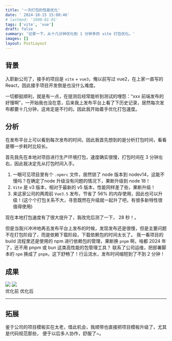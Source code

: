 ```yaml
---
title: '一次打包的性能优化'
date: ' 2024-10-15 15:08:46'
# lastmod: '1900-01-01'
tags: ['vite', 'vue']
draft: false
summary: '记录一下，从十几分钟优化到 1 分钟多的 vite 打包优化。'
images: []
layout: PostLayout
---
```


## 背景

入职新公司了，接手的项目是 `vite` + `vue3`，俺以前写过 vue2，在上家一直写的 React，因此接手项目开发倒是也没什么难度。

一切都挺顺利，就是有一点，在提测后经常能听到测试的埋怨：“xxx 前端发布的好慢啊”，一开始我也没在意，后来我上发布平台上看了下历史记录，居然每次发布都要十几分钟，这肯定是不行的。因此我开始着手优化打包速度。


## 分析

在发布平台上可以看到每次发布的时间，因此我首先想到的是分析打包时间，看看是哪一步耗时比较长。

首先我先在本地对项目进行生产环境打包，速度确实很慢，打包时间在 3 分钟左右，因此我决定先从打包时间入手。 

1. 一眼可见项目里有个 `.npmrc` 文件，居然锁了 node 版本到 nodev14，这能不慢吗？在确定了node 升级没有问题的情况下，果断升级到 node 18！
2. `Vite` 是 v3 版本，相对于最新的 v5 版本，性能同样差了些，果断升级！
3. 来这家公司的两周前 `Vue3.5` 发布，节省了 56% 的内存使用，因此也可以升级！(这个个打包关系不大，寻思既然在升级就一起升了吧，有很多新特性很值得使用)

现在本地打包速度有了很大提升了，我改完后测了一下， 28 秒！。

但是当我兴冲冲地再去发布平台上发布的时候，发现发布还是很慢，但是主要问题不在打包阶段了，而是依赖下载阶段，下载依赖包的时间太长了。
我一看项目的 build 流程里还是使用的 npm 进行依赖包的管理，果断换 `pnpm` 啊，啥都 2024 年了，还不用 pnpm 或 bun 这类高性能的包管理工具？
联系了公司运维，把部署脚本的 `npm` 换成了 `pnpm`，这下舒畅了！行云流水，发布时间缩短到了不到 2 分钟！


## 成果

<div className="flex justify-center gap-4"> 
        <img src='/static/images/optimize/before.png' />
        <img src='/static/images/optimize/after.png' />
</div>
<div className="flex justify-center gap-52">
    <span>优化前</span>
    <span>优化后</span>
</div>


---

## 拓展

鉴于公司的项目模板实在太老，借此机会，我顺带也直接把项目模板升级了，尤其是代码规范那些， 便于以后多人协作，舒服了~。
